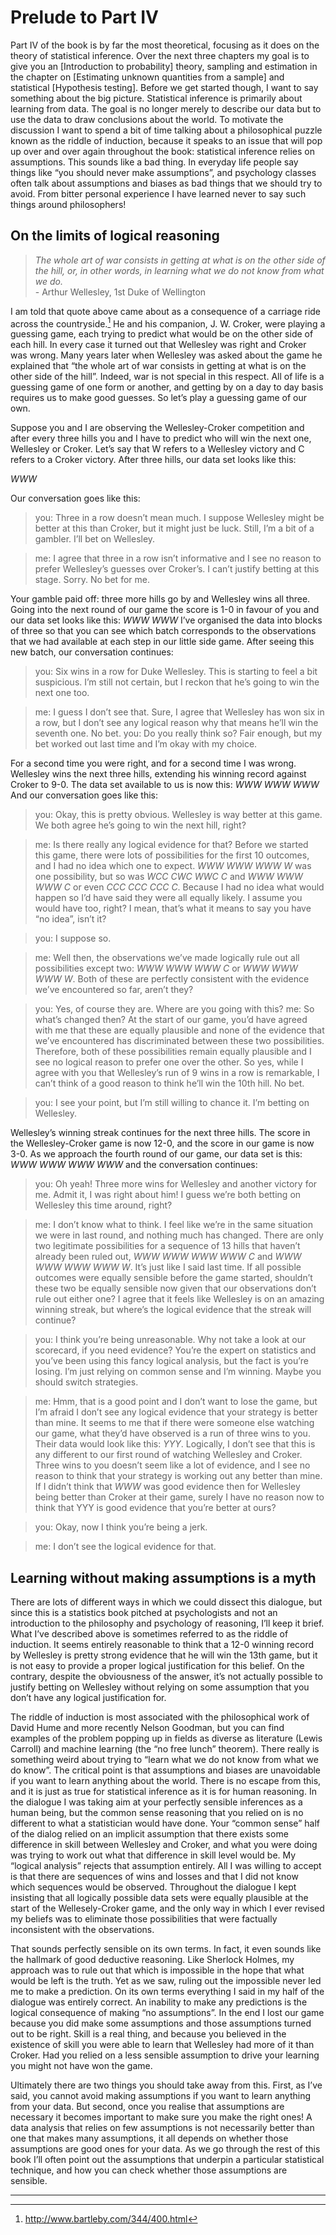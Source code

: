 # Prelude to Part IV {-}

Part IV of the book is by far the most theoretical, focusing as it does
on the theory of statistical inference. Over the next three chapters my
goal is to give you an [Introduction to probability] theory, sampling and estimation in the chapter on [Estimating unknown quantities from a sample] and statistical [Hypothesis testing]. Before we get started though, I want
to say something about the big picture. Statistical inference is
primarily about learning from data. The goal is no longer merely to
describe our data but to use the data to draw conclusions about the
world. To motivate the discussion I want to spend a bit of time talking
about a philosophical puzzle known as the riddle of induction, because
it speaks to an issue that will pop up over and over again throughout
the book: statistical inference relies on assumptions. This sounds like
a bad thing. In everyday life people say things like “you should never
make assumptions”, and psychology classes often talk about assumptions
and biases as bad things that we should try to avoid. From bitter
personal experience I have learned never to say such things around
philosophers!

## On the limits of logical reasoning {-}

> *The whole art of war consists in getting at what is on the other side
> of the hill, or, in other words, in learning what we do not know from
> what we do.*  
> - Arthur Wellesley, 1st Duke of Wellington

I am told that quote above came about as a consequence of a carriage
ride across the countryside.[^IV-1] He and his companion, J.
W. Croker, were playing a guessing game, each trying to predict what
would be on the other side of each hill. In every case it turned out
that Wellesley was right and Croker was wrong. Many years later when
Wellesley was asked about the game he explained that “the whole art of
war consists in getting at what is on the other side of the hill”.
Indeed, war is not special in this respect. All of life is a guessing
game of one form or another, and getting by on a day to day basis
requires us to make good guesses. So let’s play a guessing game of our
own.

Suppose you and I are observing the Wellesley-Croker competition and
after every three hills you and I have to predict who will win the next
one, Wellesley or Croker. Let’s say that W refers to a Wellesley victory
and C refers to a Croker victory. After three hills, our data set looks
like this:

$WWW$

Our conversation goes like this:

> you: Three in a row doesn’t mean much. I suppose Wellesley might be
better at this than Croker, but it might just be luck. Still, I’m a bit
of a gambler. I’ll bet on Wellesley.

> me: I agree that three in a row isn’t informative and I see no reason to prefer Wellesley’s guesses over
Croker’s. I can’t justify betting at this stage. Sorry. No bet for me.

Your gamble paid off: three more hills go by and Wellesley wins all three. Going into the next round of our game the score is 1-0 in favour of you and our data set looks like this: $WWW$ $WWW$ I’ve organised the data into blocks of three so that you can see which batch corresponds to the observations that we had available at each step in our little side game. After seeing this new batch, our conversation continues:  

> you: Six wins in a row for Duke Wellesley. This is starting to feel a
bit suspicious. I’m still not certain, but I reckon that he’s going to
win the next one too.

> me: I guess I don’t see that. Sure, I agree that
Wellesley has won six in a row, but I don’t see any logical reason why
that means he’ll win the seventh one. No bet. you: Do you really think
so? Fair enough, but my bet worked out last time and I’m okay with my
choice.

For a second time you were right, and for a second time I was wrong. Wellesley wins the next three hills, extending his winning record against Croker to 9-0. The data set available to us is now this: $WWW$ $WWW$ $WWW$ And our conversation goes like this:    

> you: Okay, this is pretty obvious. Wellesley is way better at this game.
We both agree he’s going to win the next hill, right?

> me: Is there
really any logical evidence for that? Before we started this game, there
were lots of possibilities for the first 10 outcomes, and I had no idea
which one to expect. $WWW$ $WWW$ $WWW$ $W$ was one possibility, but so was $WCC$
$CWC$ $WWC$ $C$ and $WWW$ $WWW$ $WWW$ $C$ or even $CCC$ $CCC$ $CCC$ $C$. Because I had no idea
what would happen so I’d have said they were all equally likely. I
assume you would have too, right? I mean, that’s what it means to say
you have “no idea”, isn’t it?

> you: I suppose so.

> me: Well then, the
observations we’ve made logically rule out all possibilities except two:
$WWW$ $WWW$ $WWW$ $C$ or $WWW$ $WWW$ $WWW$ $W$. Both of these are perfectly consistent
with the evidence we’ve encountered so far, aren’t they?

> you: Yes, of
course they are. Where are you going with this? me: So what’s changed
then? At the start of our game, you’d have agreed with me that these are
equally plausible and none of the evidence that we’ve encountered has
discriminated between these two possibilities. Therefore, both of these
possibilities remain equally plausible and I see no logical reason to
prefer one over the other. So yes, while I agree with you that
Wellesley’s run of 9 wins in a row is remarkable, I can’t think of a
good reason to think he’ll win the 10th hill. No bet.

> you: I see your point, but I’m still willing to chance it. I’m betting on Wellesley.

Wellesley’s winning streak continues for the next three hills. The score in the Wellesley-Croker game is now 12-0, and the score in our game is now 3-0. As we approach the fourth round of our game, our data set is this: $WWW$ $WWW$ $WWW$ $WWW$ and the conversation continues:    

> you: Oh yeah! Three more wins for Wellesley and another victory for me.
Admit it, I was right about him! I guess we’re both betting on Wellesley
this time around, right?

> me: I don’t know what to think. I feel like
we’re in the same situation we were in last round, and nothing much has
changed. There are only two legitimate possibilities for a sequence of
13 hills that haven’t already been ruled out, $WWW$ $WWW$ $WWW$ $WWW$ $C$ and $WWW$
$WWW$ $WWW$ $WWW$ $W$. It’s just like I said last time. If all possible outcomes
were equally sensible before the game started, shouldn’t these two be
equally sensible now given that our observations don’t rule out either
one? I agree that it feels like Wellesley is on an amazing winning
streak, but where’s the logical evidence that the streak will continue?

> you: I think you’re being unreasonable. Why not take a look at our
scorecard, if you need evidence? You’re the expert on statistics and
you’ve been using this fancy logical analysis, but the fact is you’re
losing. I’m just relying on common sense and I’m winning. Maybe you
should switch strategies.

> me: Hmm, that is a good point and I don’t want
to lose the game, but I’m afraid I don’t see any logical evidence that
your strategy is better than mine. It seems to me that if there were
someone else watching our game, what they’d have observed is a run of
three wins to you. Their data would look like this: $YYY$. Logically, I
don’t see that this is any different to our first round of watching
Wellesley and Croker. Three wins to you doesn’t seem like a lot of
evidence, and I see no reason to think that your strategy is working out
any better than mine. If I didn’t think that $WWW$ was good evidence then
for Wellesley being better than Croker at their game, surely I have no
reason now to think that YYY is good evidence that you’re better at
ours?

> you: Okay, now I think you’re being a jerk.

> me: I don’t see the logical evidence for that.

## Learning without making assumptions is a myth {-}

There are lots of different ways in which we could dissect this
dialogue, but since this is a statistics book pitched at psychologists
and not an introduction to the philosophy and psychology of reasoning,
I’ll keep it brief. What I’ve described above is sometimes referred to
as the riddle of induction. It seems entirely reasonable to think that a
12-0 winning record by Wellesley is pretty strong evidence that he will
win the 13th game, but it is not easy to provide a proper logical
justification for this belief. On the contrary, despite the obviousness
of the answer, it’s not actually possible to justify betting on
Wellesley without relying on some assumption that you don’t have any
logical justification for.

The riddle of induction is most associated with the philosophical work
of David Hume and more recently Nelson Goodman, but you can find
examples of the problem popping up in fields as diverse as literature
(Lewis Carroll) and machine learning (the “no free lunch” theorem).
There really is something weird about trying to “learn what we do not
know from what we do know”. The critical point is that assumptions and
biases are unavoidable if you want to learn anything about the world.
There is no escape from this, and it is just as true for statistical
inference as it is for human reasoning. In the dialogue I was taking aim
at your perfectly sensible inferences as a human being, but the common
sense reasoning that you relied on is no different to what a
statistician would have done. Your “common sense” half of the dialog
relied on an implicit assumption that there exists some difference in
skill between Wellesley and Croker, and what you were doing was trying
to work out what that difference in skill level would be. My “logical
analysis” rejects that assumption entirely. All I was willing to accept
is that there are sequences of wins and losses and that I did not know
which sequences would be observed. Throughout the dialogue I kept
insisting that all logically possible data sets were equally plausible
at the start of the Wellesely-Croker game, and the only way in which I
ever revised my beliefs was to eliminate those possibilities that were
factually inconsistent with the observations.

That sounds perfectly sensible on its own terms. In fact, it even sounds
like the hallmark of good deductive reasoning. Like Sherlock Holmes, my
approach was to rule out that which is impossible in the hope that what
would be left is the truth. Yet as we saw, ruling out the impossible
never led me to make a prediction. On its own terms everything I said in
my half of the dialogue was entirely correct. An inability to make any
predictions is the logical consequence of making “no assumptions”. In
the end I lost our game because you did make some assumptions and those
assumptions turned out to be right. Skill is a real thing, and because
you believed in the existence of skill you were able to learn that
Wellesley had more of it than Croker. Had you relied on a less sensible
assumption to drive your learning you might not have won the game.

Ultimately there are two things you should take away from this. First,
as I’ve said, you cannot avoid making assumptions if you want to learn
anything from your data. But second, once you realise that assumptions
are necessary it becomes important to make sure you make the right ones!
A data analysis that relies on few assumptions is not necessarily better
than one that makes many assumptions, it all depends on whether those
assumptions are good ones for your data. As we go through the rest of
this book I’ll often point out the assumptions that underpin a
particular statistical technique, and how you can check whether those
assumptions are sensible.

------------------------------------------------------------------------

[^IV-1]: [http://www.bartleby.com/344/400.html](%0A%20http://www.bartleby.com/344/400.html)
